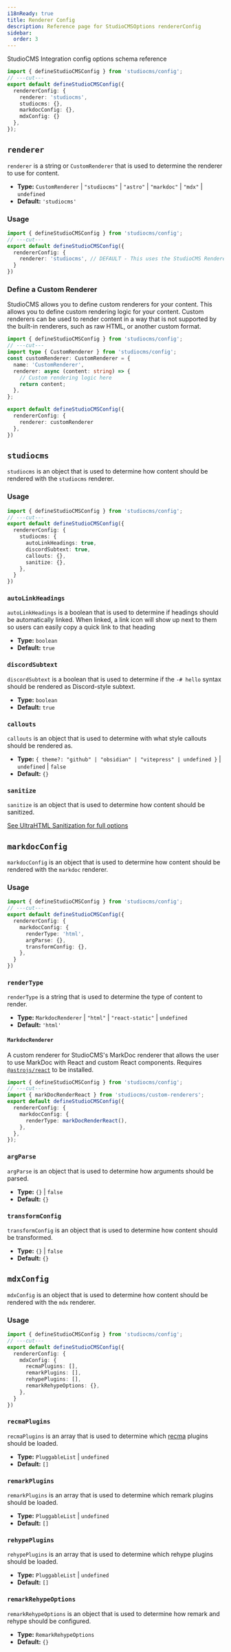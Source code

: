 ```yaml
---
i18nReady: true
title: Renderer Config
description: Reference page for StudioCMSOptions rendererConfig
sidebar:
  order: 3
---
```



StudioCMS Integration config options schema reference

```ts twoslash title="studiocms.config.mjs"
import { defineStudioCMSConfig } from 'studiocms/config';
// ---cut---
export default defineStudioCMSConfig({
  rendererConfig: {
    renderer: 'studiocms',
    studiocms: {},
    markdocConfig: {},
    mdxConfig: {}
  },
});
```

## `renderer`

`renderer` is a string or `CustomRenderer` that is used to determine the renderer to use for content.

- **Type:** `CustomRenderer` | `"studiocms"` | `"astro"` | `"markdoc"` | `"mdx"` | `undefined`
- **Default:** `'studiocms'`

### Usage

```ts twoslash {3} title="studiocms.config.mjs"
import { defineStudioCMSConfig } from 'studiocms/config';
// ---cut---
export default defineStudioCMSConfig({
  rendererConfig: {
    renderer: 'studiocms', // DEFAULT - This uses the StudioCMS Renderer.
  }
})
```

### Define a Custom Renderer

StudioCMS allows you to define custom renderers for your content. This allows you to define custom rendering logic for your content. Custom renderers can be used to render content in a way that is not supported by the built-in renderers, such as raw HTML, or another custom format.

```ts twoslash {11} title="studiocms.config.mjs"
import { defineStudioCMSConfig } from 'studiocms/config';
// ---cut---
import type { CustomRenderer } from 'studiocms/config';
const customRenderer: CustomRenderer = {
  name: 'CustomRenderer',
  renderer: async (content: string) => {
    // Custom rendering logic here
    return content;
  },
};

export default defineStudioCMSConfig({
  rendererConfig: {
    renderer: customRenderer
  },
})
```

## `studiocms`

`studiocms` is an object that is used to determine how content should be rendered with the `studiocms` renderer.

### Usage

```ts twoslash {3-8} title="studiocms.config.mjs"
import { defineStudioCMSConfig } from 'studiocms/config';
// ---cut---
export default defineStudioCMSConfig({
  rendererConfig: {
    studiocms: {
      autoLinkHeadings: true,
      discordSubtext: true,
      callouts: {},
      sanitize: {},
    },
  }
})
```

### `autoLinkHeadings`

`autoLinkHeadings` is a boolean that is used to determine if headings should be automatically linked. When linked, a link icon will show up next to them so users can easily copy a quick link to that heading

- **Type:** `boolean`
- **Default:** `true`

### `discordSubtext`

`discordSubtext` is a boolean that is used to determine if the `-# hello` syntax should be rendered as Discord-style subtext.

- **Type:** `boolean`
- **Default:** `true`

### `callouts`

`callouts` is an object that is used to determine with what style callouts should be rendered as.

- **Type:** `{ theme?: "github" | "obsidian" | "vitepress" | undefined }` | `undefined` | `false`
- **Default:** `{}`

### `sanitize`

`sanitize` is an object that is used to determine how content should be sanitized.

<ReadMore>[See UltraHTML Sanitization for full options](https://github.com/natemoo-re/ultrahtml?tab=readme-ov-file#sanitization)</ReadMore>

## `markdocConfig`

`markdocConfig` is an object that is used to determine how content should be rendered with the `markdoc` renderer.

### Usage

```ts twoslash {3-} title="studiocms.config.mjs"
import { defineStudioCMSConfig } from 'studiocms/config';
// ---cut---
export default defineStudioCMSConfig({
  rendererConfig: {
    markdocConfig: {
      renderType: 'html',
      argParse: {},
      transformConfig: {},
    },
  }
})
```

### `renderType`

`renderType` is a string that is used to determine the type of content to render.

- **Type:** `MarkdocRenderer` | `"html"` | `"react-static"` | `undefined`
- **Default:** `'html'`

#### `MarkdocRenderer`

A custom renderer for StudioCMS's MarkDoc renderer that allows the user to use MarkDoc with React and custom React components. Requires [`@astrojs/react`](https://docs.astro.build/en/guides/integrations-guide/react/) to be installed.

```ts twoslash ins={1, 5} title="studiocms.config.mjs"
import { defineStudioCMSConfig } from 'studiocms/config';
// ---cut---
import { markDocRenderReact } from 'studiocms/custom-renderers';
export default defineStudioCMSConfig({
  rendererConfig: {
    markdocConfig: {
      renderType: markDocRenderReact(),
    },
  },
});
```

### `argParse`

`argParse` is an object that is used to determine how arguments should be parsed.

- **Type:** `{}` | `false`
- **Default:** `{}`

### `transformConfig`

`transformConfig` is an object that is used to determine how content should be transformed.

- **Type:** `{}` | `false`
- **Default:** `{}`

## `mdxConfig`

`mdxConfig` is an object that is used to determine how content should be rendered with the `mdx` renderer.

### Usage

```ts twoslash {3-} title="studiocms.config.mjs"
import { defineStudioCMSConfig } from 'studiocms/config';
// ---cut---
export default defineStudioCMSConfig({
  rendererConfig: {
    mdxConfig: {
      recmaPlugins: [],
      remarkPlugins: [],
      rehypePlugins: [],
      remarkRehypeOptions: {},
    },
  }
})
```

### `recmaPlugins`

`recmaPlugins` is an array that is used to determine which [recma](https://github.com/mdx-js/recma) plugins should be loaded.

- **Type:** `PluggableList` | `undefined`
- **Default:** `[]`

### `remarkPlugins`

`remarkPlugins` is an array that is used to determine which remark plugins should be loaded.

- **Type:** `PluggableList` | `undefined`
- **Default:** `[]`

### `rehypePlugins`

`rehypePlugins` is an array that is used to determine which rehype plugins should be loaded.

- **Type:** `PluggableList` | `undefined`
- **Default:** `[]`

### `remarkRehypeOptions`

`remarkRehypeOptions` is an object that is used to determine how remark and rehype should be configured.

- **Type:** `RemarkRehypeOptions`
- **Default:** `{}`